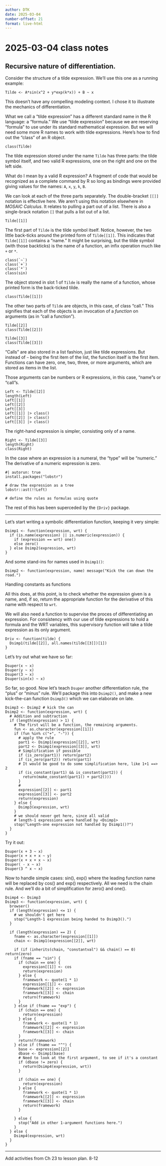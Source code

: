 ```yaml
---
author: DTK
date: 2025-03-04
number-offset: 21
format: live-html
---
```


# 2025-03-04 class notes

## Recursive nature of differentiation.

Consider the structure of a tilde expression. We'll use this one as a running example:

```webr-r
Tilde <- A*sin(x^2 + y*exp(k*x)) + B ~ x
```

This doesn't have any compelling modeling context. I chose it to illustrate the mechanics of differentiation.

What we call a "tilde expression" has a different standard name in the R language: a "formula." We use "tilde expression" because we are reserving "formula" to use under its standard mathematical expression. But we will need some more R names to work with tilde expressions. Here's how to find out the "class" of an R object.

```webr-r
class(Tilde)
```

The tilde expression stored under the name `Tilde` has three parts: the tilde symbol itself, and two valid R expressions, one on the right and one on the left side.

What do I mean by a valid R expression? A fragment of code that would be recognized as a complete command by R so long as bindings were provided giving values for the names: `A`, `x`, `y`, `k`, `B`.

We can look at each of the three parts separately. The double-bracket `[[]]` notation is effective here. We aren't using this notation elsewhere in *MOSAIC Calculus*. It relates to pulling a part out of a list. There is also a single-brack notation `[]` that pulls a list out of a list.

```webr-r
Tilde[[1]]
```

The first part of `Tilde` is the tilde symbol itself. Notice, however, the two little back-ticks around the printed form of `Tilde[[1]]`. This indicates that `Tilde[[1]]` contains a "name." It might be surprising, but the tilde symbol (with those backticks) is the name of a function, an infix operation much like `+` or `*`.

```webr-r
class(`~`)
class(`+`)
class(`*`)
class(sin)
```

The object stored in slot 1 of `Tilde` is really the name of a function, whose printed form is the back-ticked tilde.

```webr-r
class(Tilde[[1]])
```

The other two parts of `Tilde` are objects, in this case, of class "call." This signifies that each of the objects is an invocation of a *function* on arguments (as in "call a function").

```webr-r
Tilde[[2]]
class(Tilde[[2]])
```

```webr-r
Tilde[[3]]
class(Tilde[[3]])
```

"Calls" are also stored in a list fashion, just like tilde expressions. But instead of `~` being the first item of the list, the function itself is the first item. Functions can have zero, one, two, three, or more arguments, which are stored as items in the list.

Those arguments can be numbers or R expressions, in this case, "name"s or "call"s.

```webr-r
Left <- Tilde[[2]]
length(Left)
Left[[1]]
Left[[2]]
Left[[3]]
Left[[1]] |> class()
Left[[2]] |> class()
Left[[3]] |> class()
```

The right-hand expression is simpler, consisting only of a name.

```webr-r
Right <- Tilde[[3]]
length(Right)
class(Right)
```

In the case where an expression is a numeral, the "type" will be "numeric." The derivative of a numeric expression is zero.

```webr-r
#| autorun: true
install.packages("lobstr")
```

```webr-r
# draw the expression as a tree
lobstr::ast(!!Left)
```

```webr-r
# define the rules as formulas using quote

```

The rest of this has been superceded by the `{Driv}` 
package.

--------------


Let's start writing a symbolic differentiation function, keeping it very simple:

```webr-r
Dsimp1 <- function(expression, wrt) {
  if (is.name(expression) || is.numeric(expression)) {
    if (expression == wrt) one()
    else zero()
  } else Dsimp2(expression, wrt)
}
```

And some stand-ins for names used in `Dsimp1()`:

```webr-r
Dsimp2 <- function(expression, name) message("Kick the can down the road.")
```

Handling constants as functions

All this does, at this point, is to check whether the expression given is a name, and, if so, return the appropriate function for the derivative of this name with respect to `wrt`.

We will also need a function to supervise the proces of differentiating an expression. For consistency with our use of tilde expressions to hold a formula and the WRT variables, this supervisory function will take a tilde expression as its only argument.

```webr-r
Driv <- function(tilde) {
  Dsimp1(tilde[[2]], all.names(tilde[[3]])[1])
}
```

Let's try out what we have so far:

```webr-r
Dsuper(x ~ x)
Dsuper(y ~ x)
Dsuper(3 ~ x)
Dsuper(sin(x) ~ x)
```

So far, so good. Now let's teach `Dsuper` another differentiation rule, the "plus" or "minus" rule. We'll package this into `Dsimp2()`, and make a new kick-the-can function `Dsimp3()` which we can elaborate on late.

```webr-r
Dsimp3 <- Dsimp2 # kick the can
Dsimp2 <- function(expression, wrt) {
  # Addition and subtraction
  if (length(expression) > 1) {
    # The first will be a function, the remaining arguments.
    fun <- as.character(expression[[1]])
    if (fun %in% c("+", "-")) { 
      # apply the rule
      part1 <- Dsimp1(expression[[2]], wrt)
      part2 <- Dsimp1(expression[[3]], wrt)
      # Simplification if possible
      if (is_zero(part1)) return(part2)
      if (is_zero(part2)) return(part1)
      # It would be good to do some simplification here, like 1+1 ==> 2
      if (is_constant(part1) && is_constant(part2)) {
        return(make_constant(part1() + part2()))
      }
      # 
      expression[[2]] <- part1
      expression[[3]] <- part2
      return(expression)
    } else {
      Dsimp3(expression, wrt)
    }
    # we should never get here, since all valid
    # length-1 expressions were handled by <Dsimp1>
    stop("Length-one expression not handled by Dsimp1()?")
  }
}
```

Try it out:

```webr-r
Dsuper(x + 3 ~ x)
Dsuper(x + x + x ~ y)
Dsuper(x + x + x ~ x)
Dsuper( - x ~ x)
Dsuper(3 ^ x ~ x)
```

Now to handle simple cases: sin(), exp() where the leading function name will be replaced by cos() and exp() respectively. All we need is the chain rule. And we'll do a bit of simplification for zero() and one().

```webr-r
Dsimp4 <- Dsimp3
Dsimp3 <- function(expression, wrt) {
  browser()
  if (length(expression) <= 1) {
    # we shouldn't get here
    stop("Length-1 expression being handed to Dsimp3().")
  } 
  
  if (length(expression) == 2) {
    fname <- as.character(expression[[1]])
    chain <- Dsimp1(expression[[2]], wrt)
    
    if (if (inherits(chain, "constantval") && chain() == 0) return(zero)
    if (fname == "sin") {
      if (chain == one) {
        expression[[1]] <- cos
        return(expression)
      } else {
        framework <- quote(1 * 1)
        expression[[1]] <- cos
        framework[[2]] <- expression
        framework[[3]] <- chain
        return(framework)
      }
    } else if (fname == "exp") {
      if (chain == one) {
        return(expression)
      } else {
        framework <- quote(1 * 1)
        framework[[2]] <- expression
        framework[[3]] <- chain
      }
      return(framework)
    } else if (fname == "^") {
      base <- expression[[2]]
      dbase <- Dsimp1(base)
      # Need to look at the first argument, to see if it's a constant
      if (dbase != zero) {
        return(Dsimp4(expression, wrt))
      }
      
      if (chain == one) {
        return(expression)
      } else {
        framework <- quote(1 * 1)
        framework[[2]] <- expression
        framework[[3]] <- chain
        return(framework)
      }
      
    } else {
      stop("Add in other 1-argument functions here.")
    }
  } else {
    Dsimp4(expression, wrt)
  }
}
```
  



-------------

Add activities from Ch 23 to lesson plan. 8-12
